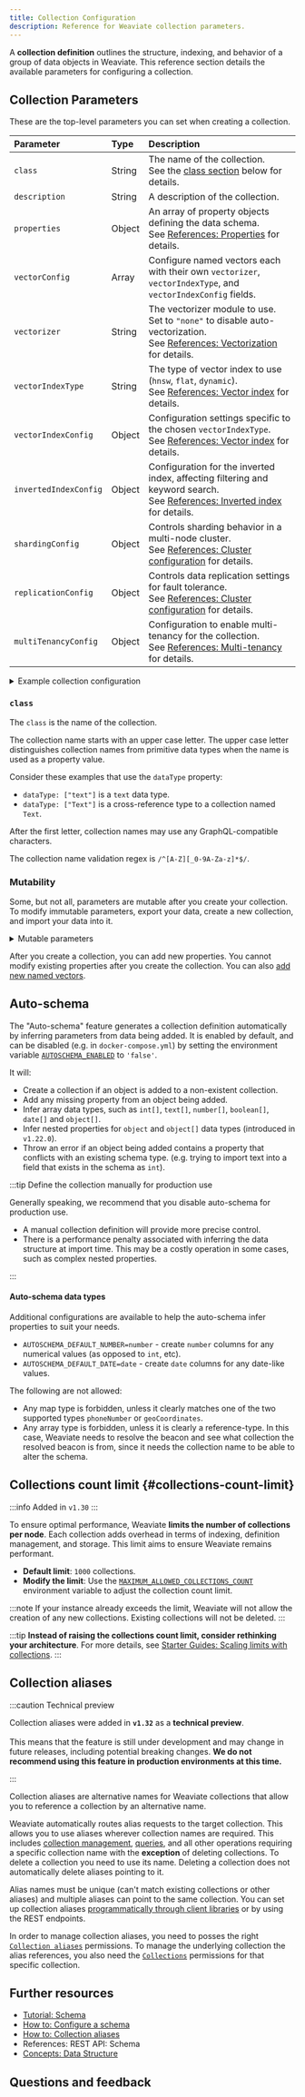 ```yaml
---
title: Collection Configuration
description: Reference for Weaviate collection parameters.
---
```



A **collection definition** outlines the structure, indexing, and behavior of a group of data objects in Weaviate. This reference section details the available parameters for configuring a collection.

## Collection Parameters

These are the top-level parameters you can set when creating a collection.

| Parameter             | Type   | Description                                                                                                                                                      |
| :-------------------- | :----- | :--------------------------------------------------------------------------------------------------------------------------------------------------------------- |
| `class`               | String | The name of the collection. <br/>See the [class section](#class) below for details.                                                                              |
| `description`         | String | A description of the collection.                                                                                                                                 |
| `properties`          | Object | An array of property objects defining the data schema. <br/>See [References: Properties](./properties.mdx) for details.                                          |
| `vectorConfig`        | Array  | Configure named vectors each with their own `vectorizer`, `vectorIndexType`, and `vectorIndexConfig` fields.                                                     |
| `vectorizer`          | String | The vectorizer module to use. Set to `"none"` to disable auto-vectorization. <br/>See [References: Vectorization](./vectorization.mdx) for details.              |
| `vectorIndexType`     | String | The type of vector index to use (`hnsw`, `flat`, `dynamic`). <br/>See [References: Vector index](../indexing/vector-index.mdx) for details.                      |
| `vectorIndexConfig`   | Object | Configuration settings specific to the chosen `vectorIndexType`. <br/>See [References: Vector index](../indexing/vector-index.mdx) for details.                  |
| `invertedIndexConfig` | Object | Configuration for the inverted index, affecting filtering and keyword search. <br/>See [References: Inverted index](../indexing/inverted-index.mdx) for details. |
| `shardingConfig`      | Object | Controls sharding behavior in a multi-node cluster. <br/>See [References: Cluster configuration](./cluster.mdx) for details.                                     |
| `replicationConfig`   | Object | Controls data replication settings for fault tolerance. <br/>See [References: Cluster configuration](./cluster.mdx) for details.                                 |
| `multiTenancyConfig`  | Object | Configuration to enable multi-tenancy for the collection. <br/>See [References: Multi-tenancy](./multi-tenancy.mdx) for details.                                 |

<details>
  <summary>Example collection configuration</summary>

An example of a complete collection object including properties:

```json
{
  "class": "Article",                       // The name of the collection in string format
  "description": "An article",              // A description for your reference
  "vectorIndexType": "hnsw",                // Defaults to hnsw
  "vectorIndexConfig": {
    ...                                     // Vector index type specific settings, including distance metric
  },
  "vectorizer": "text2vec-contextionary",   // Vectorizer to use for data objects added to this collection
  "moduleConfig": {
    "text2vec-contextionary": {
      "vectorizeClassName": true            // Include the collection name in vector calculation (default true)
    }
  },
  "properties": [                           // An array of the properties you are adding, same as a Property Object
    {
      "name": "title",                     // The name of the property
      "description": "title of the article",              // A description for your reference
      "dataType": [                         // The data type of the object as described above. When
                                            //    creating cross-references, a property can have
                                            //    multiple data types, hence the array syntax.
        "text"
      ],
      "moduleConfig": {                     // Module-specific settings
        "text2vec-contextionary": {
          "skip": true,                     // If true, the whole property will NOT be included in
                                            //    vectorization. Default is false, meaning that the
                                            //    object will be NOT be skipped.
          "vectorizePropertyName": true,    // Whether the name of the property is used in the
                                            //    calculation for the vector position of data
                                            //    objects. Default false.
        }
      },
      "indexFilterable": true,              // Optional, default is true. By default each property
                                            //    is indexed with a roaring bitmap index where
                                            //     available for efficient filtering.
      "indexSearchable": true               // Optional, default is true. By default each property
                                            //    is indexed with a searchable index for
                                            //    BM25-suitable Map index for BM25 or hybrid
                                            //    searching.
    }
  ],
  "invertedIndexConfig": {                  // Optional, index configuration
    "stopwords": {
      ...                                   // Optional, controls which words should be ignored in the inverted index, see section below
    },
    "indexTimestamps": false,               // Optional, maintains inverted indexes for each object by its internal timestamps
    "indexNullState": false,                // Optional, maintains inverted indexes for each property regarding its null state
    "indexPropertyLength": false            // Optional, maintains inverted indexes for each property by its length
  },
  "shardingConfig": {
    ...                                     // Optional, controls behavior of the collection in a
                                            //    multi-node setting, see section below
  },
  "multiTenancyConfig": {"enabled": true}   // Optional, for enabling multi-tenancy for this
                                            //    collection (default: false)
}
```

</details>

### `class`

The `class` is the name of the collection.

The collection name starts with an upper case letter. The upper case letter distinguishes collection names from primitive data types when the name is used as a property value.

Consider these examples that use the `dataType` property:

- `dataType: ["text"]` is a `text` data type.
- `dataType: ["Text"]` is a cross-reference type to a collection named `Text`.

After the first letter, collection names may use any GraphQL-compatible characters.

The collection name validation regex is `/^[A-Z][_0-9A-Za-z]*$/`.


<InitialCaps />

### Mutability

Some, but not all, parameters are mutable after you create your collection. To modify immutable parameters, export your data, create a new collection, and import your data into it.

<details>
  <summary>Mutable parameters</summary>


<!-- Note: remove below "(not mutable in `v1.25`)" note when the feature is released. -->

<RaftRFChangeWarning />


<CollectionMutableParameters />

</details>

After you create a collection, you can add new properties. You cannot modify existing properties after you create the collection. You can also [add new named vectors](./vectorization.mdx#adding-a-named-vector-after-collection-creation).

## Auto-schema

The "Auto-schema" feature generates a collection definition automatically by inferring parameters from data being added. It is enabled by default, and can be disabled (e.g. in `docker-compose.yml`) by setting the environment variable [`AUTOSCHEMA_ENABLED`](/docs/deploy/configuration/env-vars/index.md#AUTOSCHEMA_ENABLED) to `'false'`.

It will:

- Create a collection if an object is added to a non-existent collection.
- Add any missing property from an object being added.
- Infer array data types, such as `int[]`, `text[]`, `number[]`, `boolean[]`, `date[]` and `object[]`.
- Infer nested properties for `object` and `object[]` data types (introduced in `v1.22.0`).
- Throw an error if an object being added contains a property that conflicts with an existing schema type. (e.g. trying to import text into a field that exists in the schema as `int`).

:::tip Define the collection manually for production use

Generally speaking, we recommend that you disable auto-schema for production use.

- A manual collection definition will provide more precise control.
- There is a performance penalty associated with inferring the data structure at import time. This may be a costly operation in some cases, such as complex nested properties.

:::

#### Auto-schema data types

Additional configurations are available to help the auto-schema infer properties to suit your needs.

- `AUTOSCHEMA_DEFAULT_NUMBER=number` - create `number` columns for any numerical values (as opposed to `int`, etc).
- `AUTOSCHEMA_DEFAULT_DATE=date` - create `date` columns for any date-like values.

The following are not allowed:

- Any map type is forbidden, unless it clearly matches one of the two supported types `phoneNumber` or `geoCoordinates`.
- Any array type is forbidden, unless it is clearly a reference-type. In this case, Weaviate needs to resolve the beacon and see what collection the resolved beacon is from, since it needs the collection name to be able to alter the schema.

## Collections count limit {#collections-count-limit}

:::info Added in `v1.30`
:::

To ensure optimal performance, Weaviate **limits the number of collections per node**. Each collection adds overhead in terms of indexing, definition management, and storage. This limit aims to ensure Weaviate remains performant.

- **Default limit**: `1000` collections.
- **Modify the limit**: Use the [`MAXIMUM_ALLOWED_COLLECTIONS_COUNT`](/deploy/configuration/env-vars/index.md#MAXIMUM_ALLOWED_COLLECTIONS_COUNT) environment variable to adjust the collection count limit.

:::note
If your instance already exceeds the limit, Weaviate will not allow the creation of any new collections. Existing collections will not be deleted.
:::

:::tip
**Instead of raising the collections count limit, consider rethinking your architecture**.
For more details, see [Starter Guides: Scaling limits with collections](../../starter-guides/managing-collections/collections-scaling-limits.mdx).
:::

## Collection aliases

:::caution Technical preview

Collection aliases were added in **`v1.32`** as a **technical preview**.<br/><br/>
This means that the feature is still under development and may change in future releases, including potential breaking changes.
**We do not recommend using this feature in production environments at this time.**

:::

Collection aliases are alternative names for Weaviate collections that allow you to reference a collection by an alternative name.

Weaviate automatically routes alias requests to the target collection. This allows you to use aliases wherever collection names are required. This includes [collection management](../../manage-collections/index.mdx), [queries](../../search/index.mdx), and all other operations requiring a specific collection name with the **exception** of deleting collections. To delete a collection you need to use its name. Deleting a collection does not automatically delete aliases pointing to it.

Alias names must be unique (can't match existing collections or other aliases) and multiple aliases can point to the same collection. You can set up collection aliases [programmatically through client libraries](../../manage-collections/collection-aliases.mdx) or by using the <SkipLink href="/weaviate/api/rest#tag/aliases">REST endpoints</SkipLink>.

In order to manage collection aliases, you need to posses the right [`Collection aliases`](../../configuration/rbac/index.mdx#available-permissions) permissions. To manage the underlying collection the alias references, you also need the [`Collections`](../../configuration/rbac/index.mdx#available-permissions) permissions for that specific collection.

## Further resources

- [Tutorial: Schema](/weaviate/starter-guides/managing-collections)
- [How to: Configure a schema](../../manage-collections/index.mdx)
- [How to: Collection aliases](../../manage-collections/collection-aliases.mdx)
- <SkipLink href="/weaviate/api/rest#tag/schema">
    References: REST API: Schema
  </SkipLink>
- [Concepts: Data Structure](/weaviate/concepts/data)

## Questions and feedback


<DocsFeedback />
